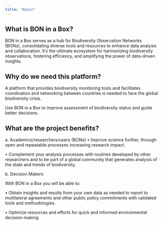```yaml
---
title: "About"
---
```


## What is BON in a Box?

BON in a Box serves as a hub for Biodiversity Observation Networks (BONs), consolidating diverse tools and resources to enhance data analysis and collaboration. It's the ultimate ecosystem for harmonizing biodiversity observations, fostering efficiency, and amplifying the power of data-driven insights.

## Why do we need this platform? 

A platform that provides biodiversity monitoring tools and facilitates coordination and networking between countries is needed to face the global biodiversity crisis.

Use BON in a Box to improve assessment of biodiversity status and guide better decisions.

## What are the project benefits?

a\. Academics/researchers/users (BONs) • Improve science further, through open and repeatable processes increasing research impact.

• Complement your analysis processes with routines developed by other researchers and to be part of a global community that generates analysis of the state and trends of biodiversity.

b\. Decision Makers

With BON in a Box you will be able to:

• Obtain insights and results from your own data as needed to report to multilateral agreements and other public policy commitments with validated tools and methodologies.

• Optimize resources and efforts for quick and informed environmental decision-making

## 
